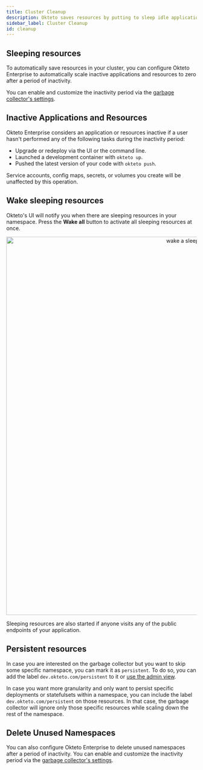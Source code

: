 ```yaml
---
title: Cluster Cleanup
description: Okteto saves resources by putting to sleep idle applications and cleaning up unused namespaces.
sidebar_label: Cluster Cleanup
id: cleanup
---
```



## Sleeping resources

To automatically save resources in your cluster, you can configure Okteto Enterprise to automatically scale inactive applications and resources to zero after a period of inactivity.

You can enable and customize the inactivity period via the [garbage collector's settings](/docs/0.10/enterprise/administration/configuration/#gc).


## Inactive Applications and Resources

Okteto Enterprise considers an application or resources inactive if a user hasn't performed any of the following tasks during the inactivity period:

- Upgrade or redeploy via the UI or the command line.
- Launched a development container with `okteto up`.
- Pushed the latest version of your code with `okteto push`.

Service accounts, config maps, secrets, or volumes you create will be unaffected by this operation.

## Wake sleeping resources

Okteto's UI will notify you when there are sleeping resources in your namespace. Press the **Wake all** button to activate all sleeping resources at once.

<p align="center"><Image src="/docs/enterprise/administration/images/wake.png" alt="wake a sleeping resource" width="1000" /></p>

Sleeping resources are also started if anyone visits any of the public endpoints of your application.

## Persistent resources

In case you are interested on the garbage collector but you want to skip some specific namespace, you can mark it as `persistent`. To do so, you can add the label `dev.okteto.com/persistent` to it or [use the admin view](/docs/0.10/enterprise/administration/dashboard/#namespaces-section).

In case you want more granularity and only want to persist specific deployments or statefulsets within a namespace, you can include the label `dev.okteto.com/persistent` on those resources. In that case, the garbage collector will ignore only those specific resources while scaling down the rest of the namespace.

## Delete Unused Namespaces

You can also configure Okteto Enterprise to delete unused namespaces after a period of inactivity. You can enable and customize the inactivity period via the [garbage collector's settings](/docs/0.10/enterprise/administration/configuration/#gc).
